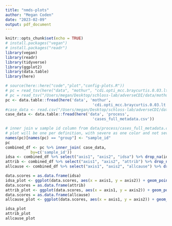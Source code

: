 ```yaml
---
title: "nmds-plots"
author: "Megan Coden"
date: "2023-02-09"
output: pdf_document
---
```


```r
knitr::opts_chunk$set(echo = TRUE)
# install.packages("vegan")
# install.packages("readr")
library(vegan)
library(readr)
library(tidyverse)
library(ggplot2)
library(data.table)
library(here)
```

```r
# source(here::here("code","plot","config-plots.R"))
# pc = read_tsv(here("data", "mothur", "cdi.opti_mcc.braycurtis.0.03.lt.ave.nmds.axes")
# pc = read_tsv("/Users/megan/Desktop/schloss-lab/adverseCDI/data/mothur/cdi.opti_mcc.braycurtis.0.03.lt.ave.nmds.axes")
pc <- data.table::fread(here('data', 'mothur',
                                      'cdi.opti_mcc.braycurtis.0.03.lt.ave.nmds.axes'))
#case_data <- read.csv("/Users/megan/Desktop/schloss-lab/adverseCDI/data/process/cases_full_metadata.csv")
case_data <- data.table::fread(here('data', 'process',
                                      'cases_full_metadata.csv'))
```

```r
# inner join w sample id column from data/process/cases_full_metadata.csv
# plot will be one per definition, with severe as one color and not severe as other
names(pc)[names(pc) == "group"] <- "sample_id"
pc
combined_df <- pc %>% inner_join( case_data, 
           by=c('sample_id'))
idsa <- combined_df %>% select("axis1", "axis2", "idsa") %>% drop_na(idsa)
attrib <- combined_df %>% select("axis1", "axis2", "attrib") %>% drop_na(attrib)
allcause <- combined_df %>% select("axis1", "axis2", "allcause") %>% drop_na(allcause)

```




```r
data.scores = as.data.frame(idsa)
idsa_plot <- ggplot(data.scores, aes(x = axis1, y = axis2)) + geom_point(aes(color = idsa))
data.scores = as.data.frame(attrib)
attrib_plot <- ggplot(data.scores, aes(x = axis1, y = axis2)) + geom_point(aes(color = attrib))
data.scores = as.data.frame(allcause)
allcause_plot <- ggplot(data.scores, aes(x = axis1, y = axis2)) + geom_point(aes(color = allcause))

idsa_plot
attrib_plot
allcause_plot

```
